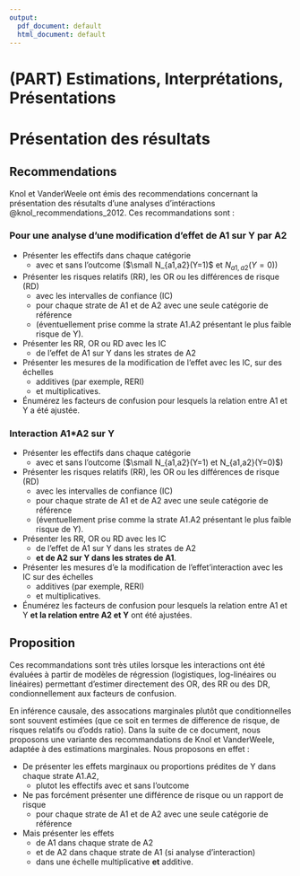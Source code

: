 ```yaml
---
output:
  pdf_document: default
  html_document: default
---
```

# (PART) Estimations, Interprétations, Présentations {-}

# Présentation des résultats

## Recommendations

Knol et VanderWeele ont émis des recommendations concernant la présentation des résutalts d'une analyses d'intéractions @knol_recommendations_2012. Ces recommandations sont : 

### Pour une analyse d'une modification d’effet de A1 sur Y par A2 {-}

-	Présenter les effectifs dans chaque catégorie
    + avec et sans l'outcome ($\small N_{a1,a2}(Y=1)$ et $N_{a1,a2}(Y=0)$)
-	Présenter les risques relatifs (RR), les OR ou les différences de risque (RD) 
    + avec les intervalles de confiance (IC) 
    + pour chaque strate de A1 et de A2 avec une seule catégorie de référence 
    + (éventuellement prise comme la strate A1.A2 présentant le plus faible risque de Y).
-	Présenter les RR, OR ou RD avec les IC 
    + de l'effet de A1 sur Y dans les strates de A2 
-	Présenter les mesures de la modification de l'effet avec les IC, sur des échelles 
    + additives (par exemple, RERI) 
    + et multiplicatives.
-	Énumérez les facteurs de confusion pour lesquels la relation entre A1 et Y a été ajustée. 

### Interaction A1$*$A2 sur Y {-}

-	Présenter les effectifs dans chaque catégorie
    + avec et sans l'outcome ($\small N_{a1,a2}(Y=1) et N_{a1,a2}(Y=0)$)
-	Présenter les risques relatifs (RR), les OR ou les différences de risque (RD) 
    + avec les intervalles de confiance (IC) 
    + pour chaque strate de A1 et de A2 avec une seule catégorie de référence 
    + (éventuellement prise comme la strate A1.A2 présentant le plus faible risque de Y).
-	Présenter les RR, OR ou RD avec les IC 
    + de l'effet de A1 sur Y dans les strates de A2 
    + **et de A2 sur Y dans les strates de A1**.
-	Présenter les mesures d'e la modification de l'effet'interaction avec les IC sur des échelles
    + additives (par exemple, RERI) 
    + et multiplicatives.
-	Énumérez les facteurs de confusion pour lesquels la relation entre A1 et Y **et la relation entre A2 et Y** ont été ajustées.

## Proposition

Ces recommandations sont très utiles lorsque les interactions ont été évaluées à partir de modèles de régression (logistiques, log-linéaires ou linéaires) permettant d'estimer directement des OR, des RR ou des DR, condionnellement aux facteurs de confusion.

En inférence causale, des assocations marginales plutôt que conditionnelles sont souvent estimées (que ce soit en termes de difference de risque, de risques relatifs ou d'odds ratio). Dans la suite de ce document, nous proposons une variante des recommandations de Knol et VanderWeele, adaptée à des estimations marginales. Nous proposons en effet : 

- De présenter les effets marginaux ou proportions prédites de Y dans chaque strate A1.A2, 
    + plutot les effectifs avec et sans l'outcome
- Ne pas forcément présenter une différence de risque ou un rapport de risque 
    + pour chaque strate de A1 et de A2 avec une seule catégorie de référence 
- Mais présenter les effets 
    + de A1 dans chaque strate de A2 
    + et de A2 dans chaque strate de A1 (si analyse d'interaction)
    + dans une échelle multiplicative **et** additive.

